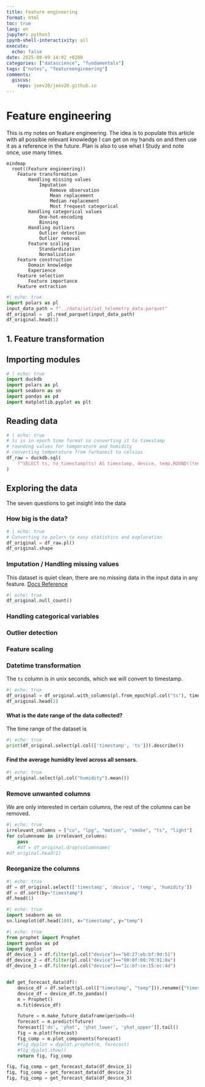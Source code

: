 ```yaml
---
title: Feature engineering
format: html
toc: true
lang: en
jupyter: python3
ipynb-shell-interactivity: all
execute:
  echo: false
date: 2025-08-09 14:02 +0200
categories: ["datascience", "fundamentals"]
tags: ["notes", "featureengineering"]
comments:
  giscus:
    repo: jeev20/jeev20.github.io
---
```




# Feature engineering

This is my notes on feature engineering. The idea is to populate this article with all possible relevant knowledge I can get on my hands on and then use it as a reference in the future. Plan is also to use what I Study and note once, use many times.

```mermaid
mindmap
  root((Feature engineering))
    Feature transformation
        Handling missing values
            Imputation
                Remove observation
                Mean replacement
                Median replacement
                Most frequest categorical
        Handling categorical values
            One-hot-encoding
            Binning
        Handling outliers
            Outlier detection
            Outlier removal
        Feature scaling
            Standardization
            Normalization
    Feature construction
        Domain knowledge
        Experience
    Feature selection
        Feature importance 
    Feature extraction
```

```python
#| echo: true
import polars as pl
input_data_path = f"../data/iot/iot_telemetry_data.parquet"
df_original =  pl.read_parquet(input_data_path)
df_original.head(1)
```



## 1. Feature transformation

## Importing modules
```python
# | echo: true
import duckdb
import polars as pl
import seaborn as sn
import pandas as pd
import matplotlib.pyplot as plt
```
## Reading data

```python
# | echo: true
# ts is in epoch time format so converting it to timestamp
# rounding values for temperature and humidity
# converting temperature from farhaneit to celsius
df_raw = duckdb.sql(
    f"SELECT ts, to_timestamp(ts) AS timestamp, device, temp,ROUND((temp - 32) * 5.0 / 9, 4) AS temp_c, ROUND(humidity, 4) AS humidity, lpg, smoke, light FROM '{input_data_path}'"
)
```

## Exploring the data
The seven questions to get insight into the data 

### How big is the data? 

```python
# | echo: true
# Converting to polars to easy statistics and exploration
df_original = df_raw.pl()  
df_original.shape
```




### Imputation / Handling missing values

This dataset is quiet clean, there are no missing data in the input data in any feature. [Docs Reference](https://docs.pola.rs/user-guide/expressions/missing-data/)

```python
#| echo: true
df_original.null_count()
```


### Handling categorical variables

### Outlier detection

### Feature scaling


### Datetime transformation

The `ts` column is in unix seconds, which we will convert to timestamp.

```python
#| echo: true
df_original = df_original.with_columns(pl.from_epoch(pl.col("ts"), time_unit="s").alias("timestamp"))
df_original.head(2)
```



#### What is the date range of the data collected?

The time range of the dataset is

```python
#| echo: true
print(df_original.select(pl.col(['timestamp', 'ts'])).describe())
```


#### Find the average humidity level across all sensors.

```python
#| echo: true
df_original.select(pl.col("humidity").mean())
```


### Remove unwanted columns

We are only interested in certain columns, the rest of the columns can be removed.

```python
#| echo: true
irrelevant_columns = ["co", "lpg", "motion", "smoke", "ts", "light"]
for columnname in irrelevant_columns:
    pass
    #df = df_original.drop(columnname)
#df_original.head(1)
```

### Reorganize the columns

```python
#| echo: true
df = df_original.select(['timestamp', 'device', 'temp', 'humidity'])
df = df.sort(by="timestamp")
df.head(1)
```

```python
#| echo: true
import seaborn as sn
sn.lineplot(df.head(100), x="timestamp", y="temp")

```

```python
#| echo: true
from prophet import Prophet
import pandas as pd
import dyplot
df_device_1 = df.filter(pl.col("device")=="b8:27:eb:bf:9d:51")
df_device_2 = df.filter(pl.col("device")=="00:0f:00:70:91:0a")
df_device_3 = df.filter(pl.col("device")=="1c:bf:ce:15:ec:4d")


def get_forecast_data(df):
    device_df = df.select(pl.col(["timestamp", "temp"])).rename({"timestamp":"ds", "temp":"y"})
    device_df = device_df.to_pandas()
    m = Prophet()
    m.fit(device_df)

    future = m.make_future_dataframe(periods=4)
    forecast = m.predict(future)
    forecast[['ds', 'yhat', 'yhat_lower', 'yhat_upper']].tail()
    fig = m.plot(forecast)
    fig_comp = m.plot_components(forecast)
    #fig_dyplot = dyplot.prophet(m, forecast)
    #fig_dyplot.show()
    return fig, fig_comp

fig, fig_comp = get_forecast_data(df_device_1)
fig, fig_comp = get_forecast_data(df_device_2)
fig, fig_comp = get_forecast_data(df_device_3)
```